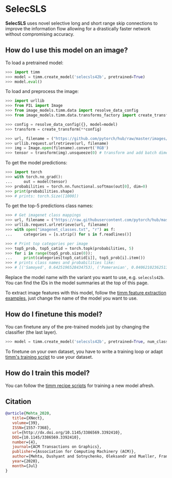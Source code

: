 # SelecSLS

**SelecSLS** uses novel selective long and short range skip connections to improve the information flow allowing for a drastically faster network without compromising accuracy.

## How do I use this model on an image?

To load a pretrained model:

```py
>>> import timm
>>> model = timm.create_model('selecsls42b', pretrained=True)
>>> model.eval()
```

To load and preprocess the image:

```py 
>>> import urllib
>>> from PIL import Image
>>> from image_models.timm.data import resolve_data_config
>>> from image_models.timm.data.transforms_factory import create_transform

>>> config = resolve_data_config({}, model=model)
>>> transform = create_transform(**config)

>>> url, filename = ("https://github.com/pytorch/hub/raw/master/images/dog.jpg", "dog.jpg")
>>> urllib.request.urlretrieve(url, filename)
>>> img = Image.open(filename).convert('RGB')
>>> tensor = transform(img).unsqueeze(0) # transform and add batch dimension
```

To get the model predictions:

```py
>>> import torch
>>> with torch.no_grad():
...     out = model(tensor)
>>> probabilities = torch.nn.functional.softmax(out[0], dim=0)
>>> print(probabilities.shape)
>>> # prints: torch.Size([1000])
```

To get the top-5 predictions class names:

```py
>>> # Get imagenet class mappings
>>> url, filename = ("https://raw.githubusercontent.com/pytorch/hub/master/imagenet_classes.txt", "imagenet_classes.txt")
>>> urllib.request.urlretrieve(url, filename) 
>>> with open("imagenet_classes.txt", "r") as f:
...     categories = [s.strip() for s in f.readlines()]

>>> # Print top categories per image
>>> top5_prob, top5_catid = torch.topk(probabilities, 5)
>>> for i in range(top5_prob.size(0)):
...     print(categories[top5_catid[i]], top5_prob[i].item())
>>> # prints class names and probabilities like:
>>> # [('Samoyed', 0.6425196528434753), ('Pomeranian', 0.04062102362513542), ('keeshond', 0.03186424449086189), ('white wolf', 0.01739676296710968), ('Eskimo dog', 0.011717947199940681)]
```

Replace the model name with the variant you want to use, e.g. `selecsls42b`. You can find the IDs in the model summaries at the top of this page.

To extract image features with this model, follow the [timm feature extraction examples](../feature_extraction), just change the name of the model you want to use.

## How do I finetune this model?

You can finetune any of the pre-trained models just by changing the classifier (the last layer).

```py
>>> model = timm.create_model('selecsls42b', pretrained=True, num_classes=NUM_FINETUNE_CLASSES)
```
To finetune on your own dataset, you have to write a training loop or adapt [timm's training
script](https://github.com/rwightman/pytorch-image-models/blob/master/train.py) to use your dataset.

## How do I train this model?

You can follow the [timm recipe scripts](../scripts) for training a new model afresh.

## Citation

```BibTeX
@article{Mehta_2020,
   title={XNect},
   volume={39},
   ISSN={1557-7368},
   url={http://dx.doi.org/10.1145/3386569.3392410},
   DOI={10.1145/3386569.3392410},
   number={4},
   journal={ACM Transactions on Graphics},
   publisher={Association for Computing Machinery (ACM)},
   author={Mehta, Dushyant and Sotnychenko, Oleksandr and Mueller, Franziska and Xu, Weipeng and Elgharib, Mohamed and Fua, Pascal and Seidel, Hans-Peter and Rhodin, Helge and Pons-Moll, Gerard and Theobalt, Christian},
   year={2020},
   month={Jul}
}
```

<!--
Type: model-index
Collections:
- Name: SelecSLS
  Paper:
    Title: 'XNect: Real-time Multi-Person 3D Motion Capture with a Single RGB Camera'
    URL: https://paperswithcode.com/paper/xnect-real-time-multi-person-3d-human-pose
Models:
- Name: selecsls42b
  In Collection: SelecSLS
  Metadata:
    FLOPs: 3824022528
    Parameters: 32460000
    File Size: 129948954
    Architecture:
    - Batch Normalization
    - Convolution
    - Dense Connections
    - Dropout
    - Global Average Pooling
    - ReLU
    - SelecSLS Block
    Tasks:
    - Image Classification
    Training Techniques:
    - Cosine Annealing
    - Random Erasing
    Training Data:
    - ImageNet
    ID: selecsls42b
    Crop Pct: '0.875'
    Image Size: '224'
    Interpolation: bicubic
  Code: https://github.com/rwightman/pytorch-image-models/blob/b9843f954b0457af2db4f9dea41a8538f51f5d78/timm/models/selecsls.py#L335
  Weights: https://github.com/rwightman/pytorch-image-models/releases/download/v0.1-selecsls/selecsls42b-8af30141.pth
  Results:
  - Task: Image Classification
    Dataset: ImageNet
    Metrics:
      Top 1 Accuracy: 77.18%
      Top 5 Accuracy: 93.39%
- Name: selecsls60
  In Collection: SelecSLS
  Metadata:
    FLOPs: 4610472600
    Parameters: 30670000
    File Size: 122839714
    Architecture:
    - Batch Normalization
    - Convolution
    - Dense Connections
    - Dropout
    - Global Average Pooling
    - ReLU
    - SelecSLS Block
    Tasks:
    - Image Classification
    Training Techniques:
    - Cosine Annealing
    - Random Erasing
    Training Data:
    - ImageNet
    ID: selecsls60
    Crop Pct: '0.875'
    Image Size: '224'
    Interpolation: bicubic
  Code: https://github.com/rwightman/pytorch-image-models/blob/b9843f954b0457af2db4f9dea41a8538f51f5d78/timm/models/selecsls.py#L342
  Weights: https://github.com/rwightman/pytorch-image-models/releases/download/v0.1-selecsls/selecsls60-bbf87526.pth
  Results:
  - Task: Image Classification
    Dataset: ImageNet
    Metrics:
      Top 1 Accuracy: 77.99%
      Top 5 Accuracy: 93.83%
- Name: selecsls60b
  In Collection: SelecSLS
  Metadata:
    FLOPs: 4657653144
    Parameters: 32770000
    File Size: 131252898
    Architecture:
    - Batch Normalization
    - Convolution
    - Dense Connections
    - Dropout
    - Global Average Pooling
    - ReLU
    - SelecSLS Block
    Tasks:
    - Image Classification
    Training Techniques:
    - Cosine Annealing
    - Random Erasing
    Training Data:
    - ImageNet
    ID: selecsls60b
    Crop Pct: '0.875'
    Image Size: '224'
    Interpolation: bicubic
  Code: https://github.com/rwightman/pytorch-image-models/blob/b9843f954b0457af2db4f9dea41a8538f51f5d78/timm/models/selecsls.py#L349
  Weights: https://github.com/rwightman/pytorch-image-models/releases/download/v0.1-selecsls/selecsls60b-94e619b5.pth
  Results:
  - Task: Image Classification
    Dataset: ImageNet
    Metrics:
      Top 1 Accuracy: 78.41%
      Top 5 Accuracy: 94.18%
-->